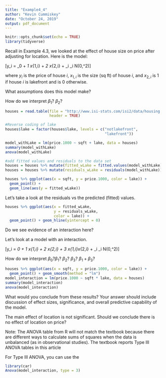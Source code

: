 ```yaml
---
title: "Example4_4"
author: "Kevin Cummiskey"
date: "October 24, 2019"
output: pdf_document
---
```


```r
knitr::opts_chunk$set(echo = TRUE)
library(tidyverse)
```


Recall in Example 4.3, we looked at the effect of house size on price after adjusting for location.  Here is the model:

\[y_i = \beta_0 + \beta_1 x_{1,i} + \beta_2 x_{2,i} + \epsilon_i \qquad \epsilon_i \sim N(0,\sigma^2)\]

where $y_i$ is the price of house $i$, $x_{1,i}$ is the size (sq ft) of house $i$, and $x_{2,i}$ is 1 if house $i$ is lakefront and is 0 otherwise. 

What assumptions does this model make?

\vspace{1in}

How do we interpret $\beta_1$? $\beta_2$?

\vspace{1in}

```r
houses = read.table(file = "http://www.isi-stats.com/isi2/data/housing.txt",
                    header = TRUE)

#Reverse coding of lake
houses$lake = factor(houses$lake, levels = c("notlakefront",
                                             "lakefront"))

model_withLake = lm(price.1000 ~ sqft + lake, data = houses)
summary(model_withLake)
anova(model_withLake)
```

```r
#add fitted values and residuals to the data set
houses = houses %>% mutate(fitted_wLake = fitted.values(model_withLake))
houses = houses %>% mutate(residuals_wLake = residuals(model_withLake))

houses %>% ggplot(aes(x = sqft, y = price.1000, color = lake)) + 
  geom_point() +
  geom_line(aes(y = fitted_wLake))
```

Let's take a look at the residuals vs the predicted (fitted) values.

```r
houses %>% ggplot(aes(x = fitted_wLake, 
                      y = residuals_wLake,
                      color = lake)) +
  geom_point() + geom_hline(yintercept = 0)
```

Do we see evidence of an interaction here?

\vspace{1in}

Let's look at a model with an interaction.

\[y_i = \beta_0 + \beta_1 x_{1,i} + \beta_2 x_{2,i} + \beta_3 x_{1,i}x_{2,i} + \epsilon_i \qquad \epsilon_i \sim N(0,\sigma^2)\]

How do we interpret $\beta_0$?$\beta_1$? $\beta_2$? $\beta_3$? $\beta_1 + \beta_3$?

\vspace{1.5in}

```r
houses %>% ggplot(aes(x = sqft, y = price.1000, color = lake)) +
  geom_point() + geom_smooth(method = "lm")
model_interaction = lm(price.1000 ~ sqft * lake, data = houses)
summary(model_interaction)
anova(model_interaction)
```

What would you conclude from these results? Your answer should include discussion of effect sizes, significance, and overall predictive capability of the model.

\vspace{2in}

The main effect of location is not significant.  Should we conclude there is no effect of location on price?

\vspace{1in}

Note: The ANOVA table from R will not match the textbook because there are different ways to calculate sums of squares when the data is unbalanced (as in observational studies). The textbook reports Type III ANOVA tables in this article \url{https://mcfromnz.wordpress.com/2011/03/02/anova-type-iiiiii-ss-explained/}

For Type III ANOVA, you can use the \tt{car} package in R. Note the capital ``A" in the function below.

```r
library(car)
Anova(model_interaction, type = 3)
```
